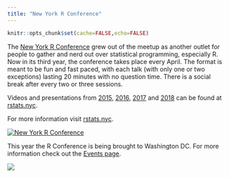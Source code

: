 ```yaml
---
title: "New York R Conference"
---
```


```r
knitr::opts_chunk$set(cache=FALSE,echo=FALSE)
```

The [New York R Conference](http://www.rstats.nyc) grew out of the meetup as another outlet for people to gather and nerd out over statistical programming, especially R.  Now in its third year, the conference takes place every April.  The format is meant to be fun and fast paced, with each talk (with only one or two exceptions) lasting 20 minutes with no question time.  There is a social break after every two or three sessions.

Videos and presentations from [2015](http://www.rstats.nyc/2015), [2016](http://www.rstats.nyc/2016), [2017](http://www.rstats.nyc/2017) and [2018](http://www.rstats.nyc/2018) can be found at [rstats.nyc](http://www.rstats.nyc).

For more information visit [rstats.nyc](http://www.rstats.nyc).

[![New York R Conference](images/R-Conference-Logo.png)](http://www.rstats.nyc)

This year the R Conference is being brought to Washington DC. For more information check out the [Events page](events.html).

[![](images/DCR2018_WebsiteLogo.png)](https://dc.rstats.ai)
